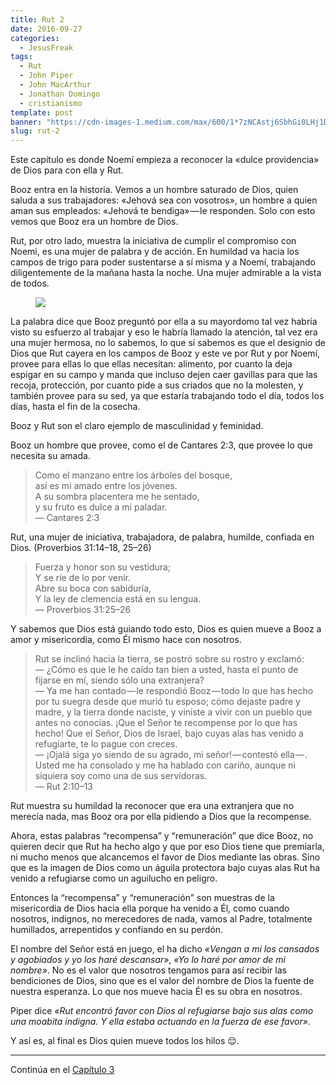 ```yaml
---
title: Rut 2
date: 2016-09-27
categories:
  - JesusFreak
tags:
  - Rut
  - John Piper
  - John MacArthur
  - Jonathan Domingo
  - cristianismo
template: post
banner: "https://cdn-images-1.medium.com/max/600/1*7zNCAstj6SbhGi0LHj1DLg.png"
slug: rut-2
---
```


Este capítulo es donde Noemí empieza a reconocer la «dulce providencia» de Dios para con ella y Rut.

Booz entra en la historia. Vemos a un hombre saturado de Dios, quien saluda a sus trabajadores: «Jehová sea con vosotros», un hombre a quien aman sus empleados: «Jehová te bendiga» — le responden. Solo con esto vemos que Booz era un hombre de Dios.

Rut, por otro lado, muestra la iniciativa de cumplir el compromiso con Noemi, es una mujer de palabra y de acción. En humildad va hacia los campos de trigo para poder sustentarse a sí misma y a Noemí, trabajando diligentemente de la mañana hasta la noche. Una mujer admirable a la vista de todos.

<figure class="text-center">

![](https://cdn-images-1.medium.com/max/600/1*7zNCAstj6SbhGi0LHj1DLg.png)

</figure>

La palabra dice que Booz preguntó por ella a su mayordomo tal vez habría visto su esfuerzo al trabajar y eso le habría llamado la atención, tal vez era una mujer hermosa, no lo sabemos, lo que sí sabemos es que el designio de Dios que Rut cayera en los campos de Booz y este ve por Rut y por Noemí, provee para ellas lo que ellas necesitan: alimento, por cuanto la deja espigar en su campo y manda que incluso dejen caer gavillas para que las recoja, protección, por cuanto pide a sus criados que no la molesten, y también provee para su sed, ya que estaría trabajando todo el día, todos los días, hasta el fin de la cosecha.

Booz y Rut son el claro ejemplo de masculinidad y feminidad.

Booz un hombre que provee, como el de Cantares 2:3, que provee lo que necesita su amada.

> Como el manzano entre los árboles del bosque,<br />
> así es mi amado entre los jóvenes.<br />
> A su sombra placentera me he sentado,<br />
> y su fruto es dulce a mi paladar.<br />
> — Cantares 2:3

Rut, una mujer de iniciativa, trabajadora, de palabra, humilde, confiada en Dios. (Proverbios 31:14–18, 25–26)

> Fuerza y honor son su vestidura;<br />
> Y se ríe de lo por venir.<br />
> Abre su boca con sabiduría,<br />
> Y la ley de clemencia está en su lengua.<br />
> — Proverbios 31:25–26

Y sabemos que Dios está guiando todo esto, Dios es quien mueve a Booz a amor y misericordia, como Él mismo hace con nosotros.

> Rut se inclinó hacia la tierra, se postró sobre su rostro y exclamó:<br />
> — ¿Cómo es que le he caído tan bien a usted, hasta el punto de fijarse en mí, siendo sólo una extranjera?<br />
> — Ya me han contado — le respondió Booz — todo lo que has hecho por tu suegra desde que murió tu esposo; cómo dejaste padre y madre, y la tierra donde naciste, y viniste a vivir con un pueblo que antes no conocías. ¡Que el Señor te recompense por lo que has hecho! Que el Señor, Dios de Israel, bajo cuyas alas has venido a refugiarte, te lo pague con creces.<br />
> — ¡Ojalá siga yo siendo de su agrado, mi señor! — contestó ella — . Usted me ha consolado y me ha hablado con cariño, aunque ni siquiera soy como una de sus servidoras.<br />
> — Rut 2:10–13

Rut muestra su humildad la reconocer que era una extranjera que no merecía nada, mas Booz ora por ella pidiendo a Dios que la recompense.

Ahora, estas palabras “recompensa” y “remuneración” que dice Booz, no quieren decir que Rut ha hecho algo y que por eso Dios tiene que premiarla, ni mucho menos que alcancemos el favor de Dios mediante las obras. Sino que es la imagen de Dios como un águila protectora bajo cuyas alas Rut ha venido a refugiarse como un aguilucho en peligro.

Entonces la “recompensa” y “remuneración” son muestras de la misericordia de Dios hacia ella porque ha venido a Él, como cuando nosotros, indignos, no merecedores de nada, vamos al Padre, totalmente humillados, arrepentidos y confiando en su perdón.

El nombre del Señor está en juego, el ha dicho _«Vengan a mi los cansados y agobiados y yo los haré descansar»_, _«Yo lo haré por amor de mi nombre»_. No es el valor que nosotros tengamos para así recibir las bendiciones de Dios, sino que es el valor del nombre de Dios la fuente de nuestra esperanza. Lo que nos mueve hacia Él es su obra en nosotros.

Piper dice _«Rut encontró favor con Dios al refugiarse bajo sus alas como una moabita indigna. Y ella estaba actuando en la fuerza de ese favor»_.

Y así es, al final es Dios quien mueve todos los hilos 😌.

---

Continúa en el [Capítulo 3](https://prosigohacialameta.com/blog/rut-3)
